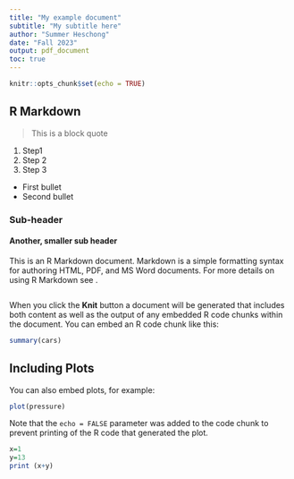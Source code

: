 ```yaml
---
title: "My example document"
subtitle: "My subtitle here"
author: "Summer Heschong"
date: "Fall 2023"
output: pdf_document
toc: true
---
```


```r
knitr::opts_chunk$set(echo = TRUE)
```

## R Markdown
>This is a block quote

1. Step1
2. Step 2
3. Step 3

* First bullet
* Second bullet

### Sub-header
#### Another, smaller sub header

This is an R Markdown document. Markdown is a simple formatting syntax for authoring HTML, PDF, and MS Word documents. For more details on using R Markdown see 
.
```r

```

When you click the **Knit** button a document will be generated that includes both content as well as the output of any embedded R code chunks within the document. You can embed an R code chunk like this:

```r
summary(cars)
```

## Including Plots

You can also embed plots, for example:

```r
plot(pressure)
```

Note that the `echo = FALSE` parameter was added to the code chunk to prevent printing of the R code that generated the plot.

```r
x=1
y=13
print (x+y)
```

